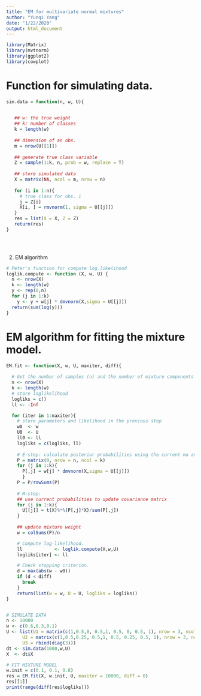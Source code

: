 ```yaml
---
title: "EM for multivariate normal mixtures"
author: "Yunqi Yang"
date: "1/22/2020"
output: html_document
---
```



```r
library(Matrix)
library(mvtnorm)
library(ggplot2)
library(cowplot)
```


# Function for simulating data.
```r

sim.data = function(n, w, U){
    

   ## w: the true weight
   ## k: number of classes
   k = length(w)
   
   ## dimension of an obs. 
   m = nrow(U[[1]])
   
   ## generate true class variable  
   Z = sample(1:k, n, prob = w, replace = T)  
    
   ## store simulated data
   X = matrix(NA, ncol = m, nrow = n)
   
   for (i in 1:n){
     # true class for obs. i 
     j = Z[i]
     X[i, ] = rmvnorm(1, sigma = U[[j]])
   }
   res = list(X = X, Z = Z)
   return(res)
}


                  
```





2. EM algorithm 

```r
# Peter's function for compute log.likelihood
loglik.compute <- function (X, w, U) {
  n <- nrow(X)
  k <- length(w)
  y <- rep(0,n)
  for (j in 1:k)
    y <- y + w[j] * dmvnorm(X,sigma = U[[j]])
  return(sum(log(y)))
}

```


# EM algorithm for fitting the mixture  model.
```r

EM.fit <- function(X, w, U, maxiter, diff){
  
  # Get the number of samples (n) and the number of mixture components (k)
  n <- nrow(X)
  k <- length(w)
  # store loglikelihood
  logliks = c()
  ll <- -Inf

  for (iter in 1:maxiter){
    # store parameters and likelihood in the previous step 
    w0  <- w
    U0  <- U
    ll0 <- ll 
    logliks = c(logliks, ll)
  
    # E-step: calculate posterior probabilities using the current mu and sigmas
    P = matrix(0, nrow = n, ncol = k)
    for (j in 1:k){
      P[,j] = w[j] * dmvnorm(X,sigma = U[[j]])
      }
    P = P/rowSums(P)   
  
    # M-step: 
    ## use current probabilities to update covariance matrix 
    for (j in 1:k){
      U[[j]] = t(X)%*%(P[,j]*X)/sum(P[,j])
    }
  
    ## update mixture weight
    w = colSums(P)/n

    # Compute log-likelihood.
    ll            <- loglik.compute(X,w,U)
    logliks[iter] <- ll

    # Check stopping criterion.
    d = max(abs(w - w0))
    if (d < diff)
      break
    }
    return(list(w = w, U = U, logliks = logliks))
}



```


```r

# SIMULATE DATA
n <- 10000
w <- c(0.6,0.3,0.1)
U <- list(U1 = matrix(c(1,0.5,0, 0.5,1, 0.5, 0, 0.5, 1), nrow = 3, ncol = 3),
      U2 = matrix(c(1,0.5,0.25, 0.5,1, 0.5, 0.25, 0.5, 1), nrow = 3, ncol = 3),
      U3 = rbind(diag(3)))
dt <- sim.data(1000,w,U)
X  <- dt$X


```


```r

# FIT MIXTURE MODEL
w.init = c(0.1, 0.1, 0.8)
res = EM.fit(X, w.init, U, maxiter = 10000, diff = 0)
res[[1]]
print(range(diff(res$logliks)))




```






